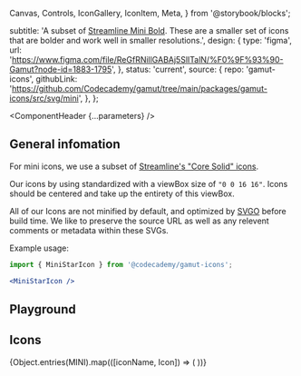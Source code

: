   Canvas,
  Controls,
  IconGallery,
  IconItem,
  Meta,
} from '@storybook/blocks';



  subtitle:
    'A subset of [Streamline Mini Bold](https://app.streamlinehq.com/streamline-mini-bold). These are a smaller set of icons that are bolder and work well in smaller resolutions.',
  design: {
    type: 'figma',
    url: 'https://www.figma.com/file/ReGfRNillGABAj5SlITalN/%F0%9F%93%90-Gamut?node-id=1883-1795',
  },
  status: 'current',
  source: {
    repo: 'gamut-icons',
    githubLink:
      'https://github.com/Codecademy/gamut/tree/main/packages/gamut-icons/src/svg/mini',
  },
};

<Meta of={MiniIconStories} />

<ComponentHeader {...parameters} />

## General infomation

For mini icons, we use a subset of [Streamline's "Core Solid" icons](https://www.streamlinehq.com/icons/core-solid).

Our icons by using standardized with a viewBox size of `"0 0 16 16"`. Icons should be centered and take up the entirety of this viewBox.

All of our Icons are not minified by default, and optimized by [SVGO](https://github.com/svg/svgo) before build time. We like to preserve the source URL as well as any relevent comments or metadata within these SVGs.

Example usage:
```jsx
import { MiniStarIcon } from '@codecademy/gamut-icons';

<MiniStarIcon />
```

## Playground

<Canvas of={MiniIconStories.Default} />

<Controls />

## Icons

<IconGallery>
  {Object.entries(MINI).map(([iconName, Icon]) => (
    <IconItem key={iconName} name={iconName}>
      <Icon size={16} />
    </IconItem>
  ))}
</IconGallery>

